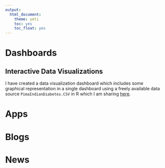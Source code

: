 ```yaml
---
output:
  html_document:
    theme: yeti
    toc: yes
    toc_float: yes
---
```


# Dashboards

## Interactive Data Visualizations

I have created a data visualization dashboard which includes some graphical representation in a single dashboard using a freely available data source `PimaIndianDiabetes.CSV` in R which I am sharing [here](https://appwick-hub.github.io/Offspring-2019/Visual.html).

# Apps

# Blogs

# News

